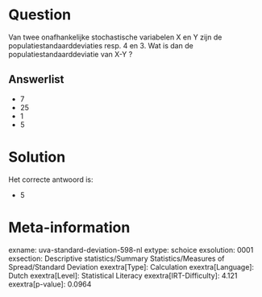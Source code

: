 Question
========

Van twee onafhankelijke stochastische variabelen X en Y zijn de
populatiestandaarddeviaties resp. 4 en 3. Wat is dan de
populatiestandaarddeviatie van X-Y ?

Answerlist
----------

* 7
* 25
* 1
* 5

Solution
========

Het correcte antwoord is: 

* 5

Meta-information
================
exname: uva-standard-deviation-598-nl
extype: schoice
exsolution: 0001
exsection: Descriptive statistics/Summary Statistics/Measures of Spread/Standard Deviation
exextra[Type]: Calculation
exextra[Language]: Dutch
exextra[Level]: Statistical Literacy
exextra[IRT-Difficulty]: 4.121
exextra[p-value]: 0.0964
